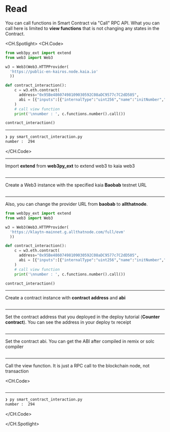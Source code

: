# Read

You can call functions in Smart Contract via "Call" RPC API. What you can call here is limited to **view functions** that is not changing any states in the Contract.

<CH.Spotlight>
<CH.Code>

```py smart_contract_interaction.py
from web3py_ext import extend
from web3 import Web3

w3 = Web3(Web3.HTTPProvider(
  'https://public-en-kairos.node.kaia.io'
  ))

def contract_interaction():
    c = w3.eth.contract(
      address="0x95Be48607498109030592C08aDC9577c7C2dD505",
      abi = [{"inputs":[{"internalType":"uint256","name":"initNumber","type":"uint256"}],"stateMutability":"nonpayable","type":"constructor"},{"anonymous":False,"inputs":[{"indexed":False,"internalType":"uint256","name":"number","type":"uint256"}],"name":"SetNumber","type":"event"},{"inputs":[],"name":"increment","outputs":[],"stateMutability":"nonpayable","type":"function"},{"inputs":[],"name":"number","outputs":[{"internalType":"uint256","name":"","type":"uint256"}],"stateMutability":"view","type":"function"},{"inputs":[{"internalType":"uint256","name":"newNumber","type":"uint256"}],"name":"setNumber","outputs":[],"stateMutability":"nonpayable","type":"function"}]
    )
    # call view function
    print('\nnumber : ', c.functions.number().call())

contract_interaction()

```

---

```zsh output
❯ py smart_contract_interaction.py
number :  294
```

</CH.Code>

---

Import **extend** from **web3py_ext** to extend web3 to kaia web3

```py smart_contract_interaction.py focus=1:2

```

---

Create a Web3 instance with the specified kaia **Baobab** testnet URL

```py smart_contract_interaction.py focus=4:6

```

---

Also, you can change the provider URL from **baobab** to **allthatnode**.

```py smart_contract_interaction.py focus=4:6
from web3py_ext import extend
from web3 import Web3

w3 = Web3(Web3.HTTPProvider(
  'https://klaytn-mainnet.g.allthatnode.com/full/evm'
  ))

def contract_interaction():
    c = w3.eth.contract(
      address="0x95Be48607498109030592C08aDC9577c7C2dD505",
      abi = [{"inputs":[{"internalType":"uint256","name":"initNumber","type":"uint256"}],"stateMutability":"nonpayable","type":"constructor"},{"anonymous":False,"inputs":[{"indexed":False,"internalType":"uint256","name":"number","type":"uint256"}],"name":"SetNumber","type":"event"},{"inputs":[],"name":"increment","outputs":[],"stateMutability":"nonpayable","type":"function"},{"inputs":[],"name":"number","outputs":[{"internalType":"uint256","name":"","type":"uint256"}],"stateMutability":"view","type":"function"},{"inputs":[{"internalType":"uint256","name":"newNumber","type":"uint256"}],"name":"setNumber","outputs":[],"stateMutability":"nonpayable","type":"function"}]
    )
    # call view function
    print('\nnumber : ', c.functions.number().call())

contract_interaction()
```

---

Create a contract instance with **contract address** and **abi**

```py smart_contract_interaction.py focus=9:12

```

---

Set the contract address that you deployed in the deploy tutorial (**Counter contract**). You can see the address in your deploy tx receipt

```py smart_contract_interaction.py focus=10

```

---

Set the contract abi. You can get the ABI after compiled in remix or solc compiler

```py smart_contract_interaction.py focus=11

```

---

Call the view function. It is just a RPC call to the blockchain node, not transaction

<CH.Code>
```py smart_contract_interaction.py focus=13:14

````
---
```zsh output
❯ py smart_contract_interaction.py
number :  294
````

</CH.Code>

</CH.Spotlight>
